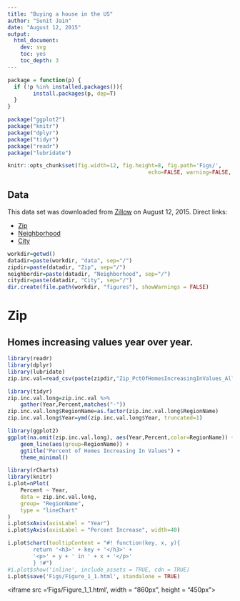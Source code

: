 ```yaml
---
title: "Buying a house in the US"
author: "Sunit Jain"
date: "August 12, 2015"
output:
  html_document:
    dev: svg
    toc: yes
    toc_depth: 3
---
```


```r
package = function(p) {
  if (!p %in% installed.packages()){ 
  		install.packages(p, dep=T)
  }
}

package("ggplot2")
package("knitr")
package("dplyr")
package("tidyr")
package("readr")
package("lubridate")
```

```r
knitr::opts_chunk$set(fig.width=12, fig.height=8, fig.path='Figs/',
											echo=FALSE, warning=FALSE, message=FALSE)
```
## Data
This data set was downloaded from [Zillow](`http://www.zillow.com/research/data/`) on August 12, 2015. Direct links:

- [Zip](http://files.zillowstatic.com/research/public/Zip.zip)
- [Neighborhood](http://files.zillowstatic.com/research/public/Neighborhood.zip)
- [City](http://files.zillowstatic.com/research/public/City.zip)

```r
workdir=getwd()
datadir=paste(workdir, "data", sep="/")
zipdir=paste(datadir, "Zip", sep="/")
neighbordir=paste(datadir, "Neighborhood", sep="/")
citydir=paste(datadir, "City", sep="/")
dir.create(file.path(workdir, "figures"), showWarnings = FALSE)
```

# Zip

## Homes increasing values year over year.
```r
library(readr)
library(dplyr)
library(lubridate)
zip.inc.val=read_csv(paste(zipdir,"Zip_PctOfHomesIncreasingInValues_AllHomes.csv",sep="/"), col_names = T) %>% filter(Metro == "Ann Arbor")
```

```r
library(tidyr)
zip.inc.val.long=zip.inc.val %>% 
    gather(Year,Percent,matches("-")) 
zip.inc.val.long$RegionName=as.factor(zip.inc.val.long$RegionName)
zip.inc.val.long$Year=ymd(zip.inc.val.long$Year, truncated=1)

library(ggplot2)
ggplot(na.omit(zip.inc.val.long), aes(Year,Percent,color=RegionName)) +
    geom_line(aes(group=RegionName)) +
    ggtitle("Percent of Homes Increasing In Values") +
    theme_minimal()
```

```r
library(rCharts)
library(knitr)
i.plot=nPlot(
    Percent ~ Year,
    data = zip.inc.val.long,
    group= "RegionName",
    type = "lineChart"
)
i.plot$xAxis(axisLabel = "Year")
i.plot$yAxis(axisLabel = "Percent Increase", width=40)

i.plot$chart(tooltipContent = "#! function(key, x, y){
        return '<h3>' + key + '</h3>' + 
        '<p>' + y + ' in ' + x + '</p>'
        } !#")
#i.plot$show('inline', include_assets = TRUE, cdn = TRUE)
i.plot$save('Figs/Figure_1_1.html', standalone = TRUE)
```
<iframe src ='Figs/Figure_1_1.html', width = "860px", height = "450px"></iframe>
